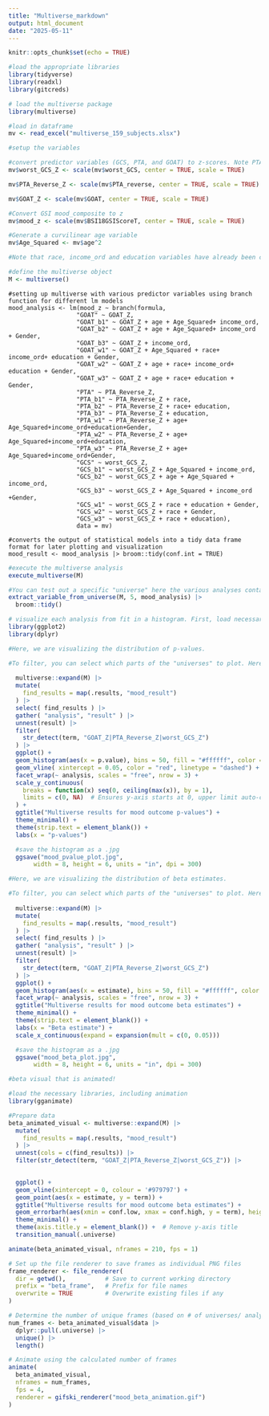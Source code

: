 ```yaml
---
title: "Multiverse_markdown"
output: html_document
date: "2025-05-11"
---
```


```r
knitr::opts_chunk$set(echo = TRUE)
```

```r
#load the appropriate libraries
library(tidyverse)
library(readxl)
library(gitcreds)

# load the multiverse package
library(multiverse)

#load in dataframe
mv <- read_excel("multiverse_159_subjects.xlsx")

```


```r

#setup the variables

#convert predictor variables (GCS, PTA, and GOAT) to z-scores. Note PTA scores have already been revered in original data to for accurate comparison between PTA, GCS, and GOAT.
mv$worst_GCS_Z <- scale(mv$worst_GCS, center = TRUE, scale = TRUE)

mv$PTA_Reverse_Z <- scale(mv$PTA_reverse, center = TRUE, scale = TRUE)

mv$GOAT_Z <- scale(mv$GOAT, center = TRUE, scale = TRUE)

#Convert GSI mood_composite to z
mv$mood_z <- scale(mv$BSI18GSIScoreT, center = TRUE, scale = TRUE)

#Generate a curvilinear age variable
mv$Age_Squared <- mv$age^2

#Note that race, income_ord and education variables have already been converted to ordinal values. 

```

```r

#define the multiverse object
M <- multiverse()
```


```multiverse

#setting up multiverse with various predictor variables using branch function for different lm models
mood_analysis <- lm(mood_z ~ branch(formula,
                   "GOAT" ~ GOAT_Z,
                   "GOAT_b1" ~ GOAT_Z + age + Age_Squared+ income_ord,
                   "GOAT_b2" ~ GOAT_Z + age + Age_Squared+ income_ord + Gender,
                   "GOAT_b3" ~ GOAT_Z + income_ord,
                   "GOAT_w1" ~ GOAT_Z + Age_Squared + race+ income_ord+ education + Gender,
                   "GOAT_w2" ~ GOAT_Z + age + race+ income_ord+ education + Gender,
                   "GOAT_w3" ~ GOAT_Z + age + race+ education + Gender,
                   "PTA" ~ PTA_Reverse_Z,
                   "PTA_b1" ~ PTA_Reverse_Z + race,
                   "PTA_b2" ~ PTA_Reverse_Z + race+ education,
                   "PTA_b3" ~ PTA_Reverse_Z + education,
                   "PTA_w1" ~ PTA_Reverse_Z + age+ Age_Squared+income_ord+education+Gender,
                   "PTA_w2" ~ PTA_Reverse_Z + age+ Age_Squared+income_ord+education,
                   "PTA_w3" ~ PTA_Reverse_Z + age+ Age_Squared+income_ord+Gender,
                   "GCS" ~ worst_GCS_Z,
                   "GCS_b1" ~ worst_GCS_Z + Age_Squared + income_ord,
                   "GCS_b2" ~ worst_GCS_Z + age + Age_Squared + income_ord,
                   "GCS_b3" ~ worst_GCS_Z + Age_Squared + income_ord +Gender,
                   "GCS_w1" ~ worst_GCS_Z + race + education + Gender,
                   "GCS_w2" ~ worst_GCS_Z + race + Gender,
                   "GCS_w3" ~ worst_GCS_Z + race + education),
                   data = mv)

#converts the output of statistical models into a tidy data frame format for later plotting and visualization
mood_result <- mood_analysis |> broom::tidy(conf.int = TRUE)

```

```r

#execute the multiverse analysis
execute_multiverse(M)

#You can test out a specific "universe" here the various analyses contained within "PSI_analysis". Here, we can extract the nth universe. Replace n (number) with whichever university you'd like to evaluate. 
extract_variable_from_universe(M, 5, mood_analysis) |> 
  broom::tidy()

```

```r

# visualize each analysis from fit in a histogram. First, load necessary libraries:
library(ggplot2)
library(dplyr)

#Here, we are visualizing the distribution of p-values.

#To filter, you can select which parts of the "universes" to plot. Here, I am excluding the covariates, which include age and race variables. 
  
  multiverse::expand(M) |>
  mutate( 
    find_results = map(.results, "mood_result")
  ) |>
  select( find_results ) |>
  gather( "analysis", "result" ) |>
  unnest(result) |>
  filter(
    str_detect(term, "GOAT_Z|PTA_Reverse_Z|worst_GCS_Z")
  ) |>
  ggplot() +
  geom_histogram(aes(x = p.value), bins = 50, fill = "#ffffff", color = "#333333") +
  geom_vline( xintercept = 0.05, color = "red", linetype = "dashed") +
  facet_wrap(~ analysis, scales = "free", nrow = 3) +
  scale_y_continuous(
    breaks = function(x) seq(0, ceiling(max(x)), by = 1),
    limits = c(0, NA)  # Ensures y-axis starts at 0, upper limit auto-calculated
  ) +
  ggtitle("Multiverse results for mood outcome p-values") +
  theme_minimal() +
  theme(strip.text = element_blank()) +
  labs(x = "p-values")

  #save the histogram as a .jpg
  ggsave("mood_pvalue_plot.jpg", 
       width = 8, height = 6, units = "in", dpi = 300)

```

```r

#Here, we are visualizing the distribution of beta estimates. 

#To filter, you can select which parts of the "universes" to plot. Here, I am excluding the covariates, which include age and race variables. 
  
  multiverse::expand(M) |>
  mutate( 
    find_results = map(.results, "mood_result")
  ) |>
  select( find_results ) |>
  gather( "analysis", "result" ) |>
  unnest(result) |>
  filter(
    str_detect(term, "GOAT_Z|PTA_Reverse_Z|worst_GCS_Z")
  ) |>
  ggplot() +
  geom_histogram(aes(x = estimate), bins = 50, fill = "#ffffff", color = "#333333") +
  facet_wrap(~ analysis, scales = "free", nrow = 3) +
  ggtitle("Multiverse results for mood outcome beta estimates") +
  theme_minimal() +
  theme(strip.text = element_blank()) +
  labs(x = "Beta estimate") +
  scale_x_continuous(expand = expansion(mult = c(0, 0.05)))

  #save the histogram as a .jpg
  ggsave("mood_beta_plot.jpg", 
       width = 8, height = 6, units = "in", dpi = 300)

```

```r

#beta visual that is animated! 

#load the necessary libraries, including animation
library(gganimate)

#Prepare data
beta_animated_visual <- multiverse::expand(M) |>
  mutate(
    find_results = map(.results, "mood_result")
  ) |>
  unnest(cols = c(find_results)) |>
  filter(str_detect(term, "GOAT_Z|PTA_Reverse_Z|worst_GCS_Z")) |>

  
  ggplot() +
  geom_vline(xintercept = 0, colour = '#979797') +
  geom_point(aes(x = estimate, y = term)) +
  ggtitle("Multiverse results for mood outcome beta estimates") +
  geom_errorbarh(aes(xmin = conf.low, xmax = conf.high, y = term), height = 0) +
  theme_minimal() +
  theme(axis.title.y = element_blank()) +  # Remove y-axis title
  transition_manual(.universe)

animate(beta_animated_visual, nframes = 210, fps = 1)

# Set up the file renderer to save frames as individual PNG files
frame_renderer <- file_renderer(
  dir = getwd(),           # Save to current working directory
  prefix = "beta_frame",   # Prefix for file names
  overwrite = TRUE         # Overwrite existing files if any
)

# Determine the number of unique frames (based on # of universes/ analyses)
num_frames <- beta_animated_visual$data |> 
  dplyr::pull(.universe) |> 
  unique() |> 
  length()

# Animate using the calculated number of frames
animate(
  beta_animated_visual,
  nframes = num_frames,
  fps = 4,
  renderer = gifski_renderer("mood_beta_animation.gif")
)

```
